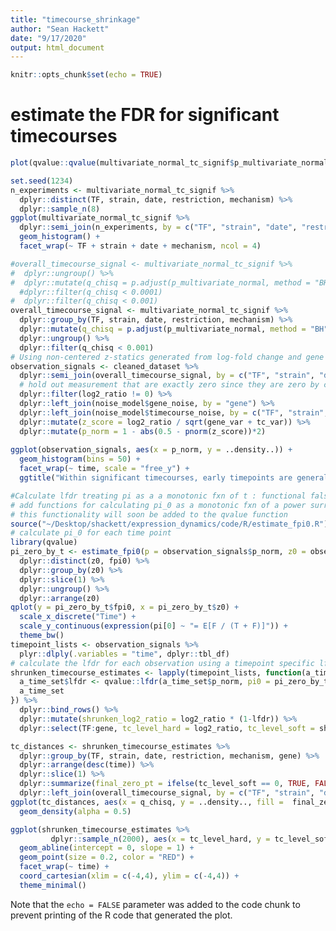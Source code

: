 ```yaml
---
title: "timecourse_shrinkage"
author: "Sean Hackett"
date: "9/17/2020"
output: html_document
---
```


```r
knitr::opts_chunk$set(echo = TRUE)
```

# estimate the FDR for significant timecourses

```r
plot(qvalue::qvalue(multivariate_normal_tc_signif$p_multivariate_normal))
```

```r
set.seed(1234)
n_experiments <- multivariate_normal_tc_signif %>%
  dplyr::distinct(TF, strain, date, restriction, mechanism) %>%
  dplyr::sample_n(8)
ggplot(multivariate_normal_tc_signif %>%
  dplyr::semi_join(n_experiments, by = c("TF", "strain", "date", "restriction", "mechanism")), aes(x = p_multivariate_normal, y = ..density..)) +
  geom_histogram() +
  facet_wrap(~ TF + strain + date + mechanism, ncol = 4)
```

```r
#overall_timecourse_signal <- multivariate_normal_tc_signif %>%
#  dplyr::ungroup() %>%
#  dplyr::mutate(q_chisq = p.adjust(p_multivariate_normal, method = "BH")) %>%
  #dplyr::filter(q_chisq < 0.0001)
#  dplyr::filter(q_chisq < 0.001)
overall_timecourse_signal <- multivariate_normal_tc_signif %>%
  dplyr::group_by(TF, strain, date, restriction, mechanism) %>%
  dplyr::mutate(q_chisq = p.adjust(p_multivariate_normal, method = "BH")) %>%
  dplyr::ungroup() %>%
  dplyr::filter(q_chisq < 0.001)
# Using non-centered z-statics generated from log-fold change and gene + timecourse noise estimate the local false discovery rate (lfdr) of individual observations
observation_signals <- cleaned_dataset %>%
  dplyr::semi_join(overall_timecourse_signal, by = c("TF", "strain", "date", "restriction", "mechanism", "gene")) %>%
  # hold out measurement that are exactly zero since they are zero by construction
  dplyr::filter(log2_ratio != 0) %>%
  dplyr::left_join(noise_model$gene_noise, by = "gene") %>%
  dplyr::left_join(noise_model$timecourse_noise, by = c("TF", "strain", "date", "restriction", "mechanism")) %>%
  dplyr::mutate(z_score = log2_ratio / sqrt(gene_var + tc_var)) %>%
  dplyr::mutate(p_norm = 1 - abs(0.5 - pnorm(z_score))*2)
  
ggplot(observation_signals, aes(x = p_norm, y = ..density..)) +
  geom_histogram(bins = 50) +
  facet_wrap(~ time, scale = "free_y") +
  ggtitle("Within significant timecourses, early timepoints are generally noise; later timepoints, generally are signal")
```

```r
#Calculate lfdr treating pi as a a monotonic fxn of t : functional false discovery rate testing
# add functions for calculating pi_0 as a monotonic fxn of a power surrogate (here t).
# this functionality will soon be added to the qvalue function
source("~/Desktop/shackett/expression_dynamics/code/R/estimate_fpi0.R")
# calculate pi_0 for each time point
library(qvalue)
pi_zero_by_t <- estimate_fpi0(p = observation_signals$p_norm, z0 = observation_signals$time)$table %>%
  dplyr::distinct(z0, fpi0) %>%
  dplyr::group_by(z0) %>%
  dplyr::slice(1) %>%
  dplyr::ungroup() %>%
  dplyr::arrange(z0)
qplot(y = pi_zero_by_t$fpi0, x = pi_zero_by_t$z0) +
  scale_x_discrete("Time") +
  scale_y_continuous(expression(pi[0] ~ "= E[F / (T + F)]")) +
  theme_bw()
timepoint_lists <- observation_signals %>%
  plyr::dlply(.variables = "time", dplyr::tbl_df)
# calculate the lfdr for each observation using a timepoint specific lfdr
shrunken_timecourse_estimates <- lapply(timepoint_lists, function(a_time_set) {
  a_time_set$lfdr <- qvalue::lfdr(a_time_set$p_norm, pi0 = pi_zero_by_t$fpi0[pi_zero_by_t$z0 == a_time_set$time[1]])
  a_time_set
}) %>%
  dplyr::bind_rows() %>%
  dplyr::mutate(shrunken_log2_ratio = log2_ratio * (1-lfdr)) %>%
  dplyr::select(TF:gene, tc_level_hard = log2_ratio, tc_level_soft = shrunken_log2_ratio)
```

```r
tc_distances <- shrunken_timecourse_estimates %>%
  dplyr::group_by(TF, strain, date, restriction, mechanism, gene) %>%
  dplyr::arrange(desc(time)) %>%
  dplyr::slice(1) %>%
  dplyr::summarize(final_zero_pt = ifelse(tc_level_soft == 0, TRUE, FALSE)) %>%
  dplyr::left_join(overall_timecourse_signal, by = c("TF", "strain", "date", "restriction", "mechanism", "gene"))
ggplot(tc_distances, aes(x = q_chisq, y = ..density.., fill =  final_zero_pt)) +
  geom_density(alpha = 0.5)
```


```r
ggplot(shrunken_timecourse_estimates %>%
         dplyr::sample_n(2000), aes(x = tc_level_hard, y = tc_level_soft)) +
  geom_abline(intercept = 0, slope = 1) +
  geom_point(size = 0.2, color = "RED") +
  facet_wrap(~ time) +
  coord_cartesian(xlim = c(-4,4), ylim = c(-4,4)) +
  theme_minimal()
```

Note that the `echo = FALSE` parameter was added to the code chunk to prevent printing of the R code that generated the plot.
